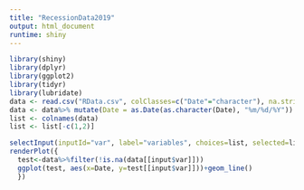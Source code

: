 ```yaml
---
title: "RecessionData2019"
output: html_document
runtime: shiny
---
```


```r
library(shiny)
library(dplyr)
library(ggplot2)
library(tidyr)
library(lubridate)
data <- read.csv("RData.csv", colClasses=c("Date"="character"), na.strings = c("", "NA"))
data <- data%>% mutate(Date = as.Date(as.character(Date), "%m/%d/%Y"))
list <- colnames(data)
list <- list[-c(1,2)]
```

```r
selectInput(inputId="var", label="variables", choices=list, selected=list[[1]], multiple=FALSE)
renderPlot({
  test<-data%>%filter(!is.na(data[[input$var]]))
  ggplot(test, aes(x=Date, y=test[[input$var]]))+geom_line()
  })
```
